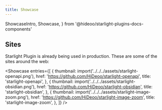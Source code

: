 ```yaml
---
title: Showcase
---
```


  ShowcaseIntro,
  Showcase,
} from '@hideoo/starlight-plugins-docs-components'

<ShowcaseIntro
  cta="Have you built a plugin site?"
  href="https://github.com/HiDeoo/starlight-plugins-docs-components/edit/main/docs/src/content/docs/examples/showcase.mdx"
/>

## Sites

Starlight Plugin is already being used in production. These are some of the sites around the web:

<Showcase
  entries={[
    {
      thumbnail: import('../../../assets/starlight-openapi.png'),
      href: 'https://github.com/HiDeoo/starlight-openapi',
      title: 'starlight-openapi',
    },
    {
      thumbnail: import('../../../assets/starlight-obsidian.png'),
      href: 'https://github.com/HiDeoo/starlight-obsidian',
      title: 'starlight-obsidian',
    },
    {
      thumbnail: import('../../../assets/starlight-image-zoom.png'),
      href: 'https://github.com/HiDeoo/starlight-image-zoom',
      title: 'starlight-image-zoom',
    },
  ]}
/>
